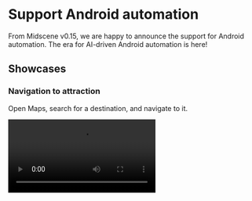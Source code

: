 # Support Android automation

From Midscene v0.15, we are happy to announce the support for Android automation. The era for AI-driven Android automation is here!

## Showcases

### Navigation to attraction

Open Maps, search for a destination, and navigate to it.

<video src="https://lf3-static.bytednsdoc.com/obj/eden-cn/nupipfups/Midscene/android-maps.mp4" controls/>

### Auto-like tweets

Open Twitter, auto-like the first tweet by [@midscene_ai](https://x.com/midscene_ai).

<video src="https://lf3-static.bytednsdoc.com/obj/eden-cn/nupipfups/Midscene/android-twitter.mp4" controls/>

## Suitable for all apps

For our developers, all you need is the adb connection and a visual-language model (vl-model) service. Everything is ready!

Behind the scenes, we utilize the visual grounding capabilities of vl-model to locate target elements on the screen. So, regardless of whether it's a native app, a [Lynx](https://github.com/lynx-family/lynx) page, or a hybrid app with a webview, it makes no difference. Developers can write automation scripts without the burden of worrying about the technology stack of the app.

## With all the power of Midscene

When using Midscene to do web automation, our users loves the tools like playgrounds and reports. Now, we bring the same power to Android automation!

### Use the playground to run automation without any code

<video src="https://lf3-static.bytednsdoc.com/obj/eden-cn/nupipfups/Midscene/android-playground-lark-en.mp4" poster="/blog/android-playground-lark-poster-en.png" controls/>

### Use the report to replay the whole process

<video src="https://lf3-static.bytednsdoc.com/obj/eden-cn/nupipfups/Midscene/android-ebay.mp4" controls/>

### Write the automation scripts by YAML file

Connect to the device, open ebay.com, and get some items info.

```yaml 
# Search headphone on eBay, extract the items info into a JSON file, and assert the shopping cart icon

android:
  deviceId: s4ey59

tasks:
  - name: search headphones
    flow:
      - aiAction: open browser and navigate to ebay.com
      - aiAction: type 'Headphones' in ebay search box, hit Enter
      - sleep: 5000
      - aiAction: scroll down the page for 800px

  - name: extract headphones info
    flow:
      - aiQuery: >
          {name: string, price: number, subTitle: string}[], return item name, price and the subTitle on the lower right corner of each item
        name: headphones

  - name: assert Filter button
    flow:
      - aiAssert: There is a Filter button on the page
```

### Use the JavaScript SDK

Use the javascript SDK to do the automation by code.

```ts 
import { AndroidAgent, AndroidDevice, getConnectedDevices } from '@midscene/android';
import "dotenv/config"; // read environment variables from .env file

const sleep = (ms) => new Promise((r) => setTimeout(r, ms));
Promise.resolve(
  (async () => {
    const devices = await getConnectedDevices();
    const page = new AndroidDevice(devices[0].udid);

    // 👀 init Midscene agent
    const agent = new AndroidAgent(page,{
      aiActionContext:
        'If any location, permission, user agreement, etc. popup, click agree. If login page pops up, close it.',
    });
    await page.connect();
    await page.launch('https://www.ebay.com');

    await sleep(5000);

    // 👀 type keywords, perform a search
    await agent.aiAction('type "Headphones" in search box, hit Enter');

    // 👀 wait for the loading
    await agent.aiWaitFor("there is at least one headphone item on page");
    // or you may use a plain sleep:
    // await sleep(5000);

    // 👀 understand the page content, find the items
    const items = await agent.aiQuery(
      "{itemTitle: string, price: Number}[], find item in list and corresponding price"
    );
    console.log("headphones in stock", items);

    // 👀 assert by AI
    await agent.aiAssert("There is a category filter on the left");
  })()
);

```

### Two style APIs to do interaction

The auto-planning style:

```javascript
await agent.ai('input "Headphones" in search box, hit Enter');
```

The instant action style:

```javascript
await agent.aiInput('Headphones', 'search box');
await agent.aiKeyboardPress('Enter');
```

## Quick start

You can use the playground to experience the Android automation without any code. Please refer to [Quick experience with Android](./quick-experience-with-android) for more details.

After the experience, you can integrate with the Android device by javascript code. Please refer to [Integrate with Android(adb)](./integrate-with-android) for more details.

If you prefer the yaml file for automation scripts, please refer to [Automate with scripts in yaml](./automate-with-scripts-in-yaml).

### Demo projects

We have prepared a demo project for javascript SDK:

[JavaScript demo project](https://github.com/web-infra-dev/midscene-example/blob/main/android/javascript-sdk-demo)

If you want to use the automation for testing purpose, you can use the javascript with vitest. We have setup a demo project for you to see how it works:

[Vitest demo project](https://github.com/web-infra-dev/midscene-example/blob/main/android/vitest-demo)

You can also write the automation scripts by yaml file:

[YAML demo project](https://github.com/web-infra-dev/midscene-example/blob/main/android/yaml-scripts-demo)

## Limitations

1. Element location caching is not supported due to lack of XPath support. However, planning cache (for `.ai` and `.aiAction` methods) is fully supported to improve execution efficiency.
2. LLMs like gpt-4o or deepseek are not supported. Only some known vl models with visual grounding ability are supported for now. If you want to introduce other vl models, please let us know.
3. The performance is not good enough for now. We are still working on it.
4. The vl model may not perform well on `.aiQuery` and `.aiAssert`. We will give a way to switch model for different kinds of tasks.
5. Due to some security restrictions, you may got a blank screenshot for the password input and Midscene will not be able to work for that.

## Credits

We would like to thank the following projects:

- [scrcpy](https://github.com/Genymobile/scrcpy) and [yume-chan](https://github.com/yume-chan) allow us to control Android devices with browser.
- [appium-adb](https://github.com/appium/appium-adb) for the javascript bridge of adb.
- [YADB](https://github.com/ysbing/YADB) for the yadb tool which improves the performance of text input.
